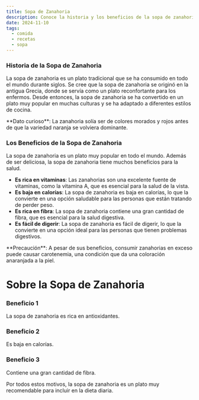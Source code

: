 ```yaml
---
title: Sopa de Zanahoria
description: Conoce la historia y los beneficios de la sopa de zanahoria, un plato tradicional en todo el mundo.
date: 2024-11-10
tags:
  - comida
  - recetas
  - sopa
---
```



### Historia de la Sopa de Zanahoria

La sopa de zanahoria es un plato tradicional que se ha consumido en todo el mundo durante siglos.
 Se cree que la sopa de zanahoria se originó en la antigua Grecia, donde se servía como un plato reconfortante para los enfermos. 
 Desde entonces, la sopa de zanahoria se ha convertido en un plato muy popular en muchas culturas y se ha adaptado a diferentes 
 estilos de cocina.

<Callout type="info" emoji="ℹ️">
  **Dato curioso**: La zanahoria solía ser de colores morados y rojos antes de que la variedad naranja se volviera dominante.
</Callout>

### Los Beneficios de la Sopa de Zanahoria

La sopa de zanahoria es un plato muy popular en todo el mundo. Además de ser deliciosa, la sopa de zanahoria tiene muchos beneficios para la salud.

- **Es rica en vitaminas**: Las zanahorias son una excelente fuente de vitaminas, como la vitamina A, que es esencial para la salud de la vista.
- **Es baja en calorías**: La sopa de zanahoria es baja en calorías, lo que la convierte en una opción saludable para las personas que están tratando de perder peso.
- **Es rica en fibra**: La sopa de zanahoria contiene una gran cantidad de fibra, que es esencial para la salud digestiva.
- **Es fácil de digerir**: La sopa de zanahoria es fácil de digerir, lo que la convierte en una opción ideal para las personas que tienen problemas digestivos.

<Callout type="warning" emoji="⚠️">
  **Precaución**: A pesar de sus beneficios, consumir zanahorias en exceso puede causar carotenemia, una condición que da una coloración anaranjada a la piel.
</Callout>

# Sobre la Sopa de Zanahoria

<Cards>
  <div className="card">
    <h3>Beneficio 1</h3>
    <p>La sopa de zanahoria es rica en antioxidantes.</p>
  </div>
  <div className="card">
    <h3>Beneficio 2</h3>
    <p>Es baja en calorías.</p>
  </div>
  <div className="card">
    <h3>Beneficio 3</h3>
    <p>Contiene una gran cantidad de fibra.</p>
  </div>
</Cards>

Por todos estos motivos, la sopa de zanahoria es un plato muy recomendable para incluir en la dieta diaria.




